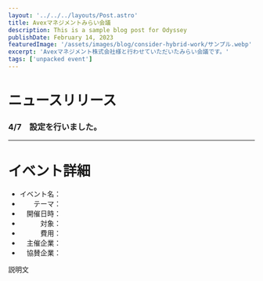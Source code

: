 ```yaml
---
layout: '../../../layouts/Post.astro'
title: Avexマネジメントみらい会議
description: This is a sample blog post for Odyssey
publishDate: February 14, 2023
featuredImage: '/assets/images/blog/consider-hybrid-work/サンプル.webp'
excerpt: 'Avexマネジメント株式会社様と行わせていただいたみらい会議です。'
tags: ['unpacked event']
---
```


# ニュースリリース

### 4/7　設定を行いました。

*****

# イベント詳細

- イベント名：
- 　　テーマ：
- 　開催日時：
- 　　　対象：
- 　　　費用：
- 　主催企業：
- 　協賛企業：

説明文
